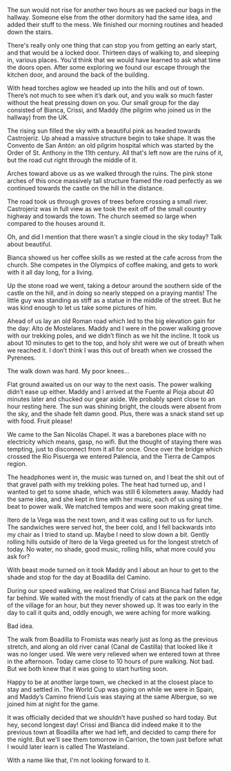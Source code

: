 The sun would not rise for another two hours as we packed our bags in the
hallway. Someone else from the other dormitory had the same idea, and added
their stuff to the mess. We finished our morning routines and headed down the
stairs.

There's really only one thing that can stop you from getting an early start, and
that would be a locked door. Thirteen days of walking to, and sleeping in,
various places. You'd think that we would have learned to ask what time the
doors open. After some exploring we found our escape through the kitchen door,
and around the back of the building.

With head torches aglow we headed up into the hills and out of town. There’s not
much to see when it’s dark out, and you walk so much faster without the heat
pressing down on you. Our small group for the day consisted of Bianca, Crissi,
and Maddy (the pilgrim who joined us in the hallway) from the UK.

The rising sun filled the sky with a beautiful pink as headed towards
Castrojeriz. Up ahead a massive structure begin to take shape. It was the
Convento de San Antón: an old pilgrim hospital which was started by the Order
of St. Anthony in the 11th century. All that's left now are the ruins of it,
but the road cut right through the middle of it.

Arches toward above us as we walked through the ruins. The pink stone arches of
this once massively tall structure framed the road perfectly as we continued
towards the castle on the hill in the distance.

The road took us through groves of trees before crossing a small river.
Castrojeriz was in full view as we took the exit off of the small country
highway and towards the town. The church seemed so large when compared to the
houses around it.

Oh, and did I mention that there wasn't a single cloud in the sky today? Talk
about beautiful.

Bianca showed us her coffee skills as we rested at the cafe across from the
church. She competes in the Olympics of coffee making, and gets to work with it
all day long, for a living.

Up the stone road we went, taking a detour around the southern side of the
castle on the hill, and in doing so nearly stepped on a praying mantis! The
little guy was standing as stiff as a statue in the middle of the street. But
he was kind enough to let us take some pictures of him.

Ahead of us lay an old Roman road which led to the big elevation gain for the
day: Alto de Mostelares. Maddy and I were in the power walking groove with our
trekking poles, and we didn’t flinch as we hit the incline. It took us about 10
minutes to get to the top, and holy shit were we out of breath when we reached
it. I don’t think I was this out of breath when we crossed the Pyrenees.

The walk down was hard. My poor knees…

Flat ground awaited us on our way to the next oasis. The power walking didn’t
ease up either. Maddy and I arrived at the Fuente al Pioja about 40 minutes
later and chucked our gear aside. We probably spent close to an hour resting
here. The sun was shining bright, the clouds were absent from the sky, and the
shade felt damn good. Plus, there was a snack stand set up with food. Fruit
please!

We came to the San Nicolás Chapel. It was a barebones place with no electricity
which means, gasp, no wifi. But the thought of staying there was tempting, just
to disconnect from it all for once. Once over the bridge which crossed the Rio
Pisuerga we entered Palencia, and the Tierra de Campos region.

The headphones went in, the music was turned on, and I beat the shit out of that
gravel path with my trekking poles. The heat had turned up, and I wanted to get
to some shade, which was still 6 kilometers away. Maddy had the same idea, and
she kept in time with her music, each of us using the beat to power walk. We
matched tempos and were soon making great time.

Itero de la Vega was the next town, and it was calling out to us for lunch. The
sandwiches were served hot, the beer cold, and I fell backwards into my chair
as I tried to stand up. Maybe I need to slow down a bit. Gently rolling hills
outside of Itero de la Vega greeted us for the longest stretch of today. No
water, no shade, good music, rolling hills, what more could you ask for?

With beast mode turned on it took Maddy and I about an hour to get to the shade
and stop for the day at Boadilla del Camino.

During our speed walking, we realized that Crissi and Bianca had fallen far, far
behind. We waited with the most friendly of cats at the park on the edge of the
village for an hour, but they never showed up. It was too early in the day to
call it quits and, oddly enough, we were aching for more walking.

Bad idea.

The walk from Boadilla to Fromista was nearly just as long as the previous
stretch, and along an old river canal (Canal de Castilla) that looked like it
was no longer used. We were very relieved when we entered town at three in the
afternoon. Today came close to 10 hours of pure walking. Not bad. But we both
knew that it was going to start hurting soon.

Happy to be at another large town, we checked in at the closest place to stay
and settled in. The World Cup was going on while we were in Spain, and Maddy’s
Camino friend Luis was staying at the same Albergue, so we joined him at night
for the game.

It was officially decided that we shouldn’t have pushed so hard today. But hey,
second longest day! Crissi and Bianca did indeed make it to the previous town
at Boadilla after we had left, and decided to camp there for the night. But
we'll see them tomorrow in Carrion, the town just before what I would later
learn is called The Wasteland.

With a name like that, I'm not looking forward to it.
